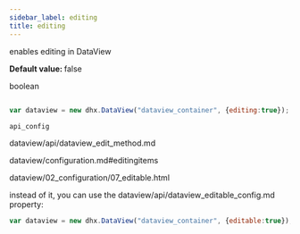 ```yaml
---
sidebar_label: editing
title: editing
---
```



          


<Short>
 
enables editing in DataView



</Short>


<strong>Default value: </strong> 
false



<Type>
 boolean


</Type>


~~~js
 
var dataview = new dhx.DataView("dataview_container", {editing:true});


~~~
	api_config

<Descr>



</Descr>



dataview/api/dataview_edit_method.md

 dataview/configuration.md#editingitems


dataview/02_configuration/07_editable.html

 instead of it, you can use the dataview/api/dataview_editable_config.md property:
~~~js
var dataview = new dhx.DataView("dataview_container", {editable:true});
~~~